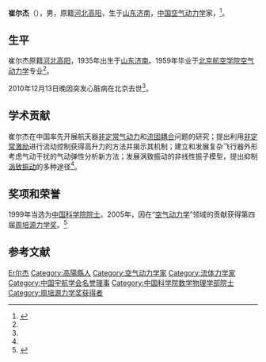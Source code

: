 '''崔尔杰'''（{{bd|1935年|11月10日|2010年|12月13日|catIdx=Cui崔尔杰}}），男，原籍[[河北|河北]][[高阳|高阳]]，生于[[山东|山东]][[济南|济南]]，[[中国|中国]][[空气动力学|空气动力学]]家，<ref name="科学网">{{cite news | url=http://news.sciencenet.cn/htmlnews/2010/12/241503.shtm?id=241503 | title=空气动力学家崔尔杰院士逝世 享年75岁 | accessdate=2010-12-15 | date=2010-12-14 | publisher=科学网 | archive-date=2020-08-14 | archive-url=https://web.archive.org/web/20200814090830/http://news.sciencenet.cn/htmlnews/2010/12/241503.shtm?id=241503 | dead-url=no }}</ref>。

== 生平 ==
崔尔杰原籍[[河北|河北]][[高阳|高阳]]，1935年出生于[[山东|山东]][[济南|济南]]。1959年毕业于[[北京航空学院|北京航空学院]][[空气动力学|空气动力学]]专业<ref name="科学网" />。

2010年12月13日晚因突发心脏病在北京去世<ref name="科学网" />。

== 学术贡献 ==
崔尔杰在中国率先开展航天器[[非定常气动力|非定常气动力]]和[[流固耦合|流固耦合]]问题的研究；提出利用[[非定常激励|非定常激励]]进行流动控制获得高升力的方法并揭示其机制；建立和发展复杂飞行器外形考虑气动干扰的气动弹性分析新方法；发展涡致振动的非线性振子模型，提出抑制[[涡致振动|涡致振动]]的多种途径<ref name="科学网" />。

== 奖项和荣誉 ==
1999年当选为[[中国科学院院士|中国科学院院士]]。2005年，因在“[[空气动力学|空气动力学]]”领域的贡献获得第四届[[周培源力学奖|周培源力学奖]]。<ref>{{cite web|url=http://www.cstam.org.cn/templates/lxxh_1/index.aspx?nodeid=482&page=ContentPage&contentid=168375|title=第四届周培源力学奖|publisher=中国力学学会|date=2010-07-28|accessdate=2016-05-13|deadurl=yes|archiveurl=https://web.archive.org/web/20160604204631/http://www.cstam.org.cn/templates/lxxh_1/index.aspx?nodeid=482&page=ContentPage&contentid=168375|archivedate=2016-06-04}}</ref>

== 参考文献 ==
{{reflist}}

{{中国科学院数学物理学部院士}}
{{周培源力学奖获得者}}
{{Navboxes
| title  = 崔尔杰在[[中国宇航学会|中国宇航学会]]的职务
| list1  =
{{中国宇航学会第四届理事会}}
}}

{{Authority control}}
{{DEFAULTSORT:Cui崔尔杰}}
[[Category:崔姓|Er尔杰]]
[[Category:高陽縣人|Category:高陽縣人]]
[[Category:空气动力学家|Category:空气动力学家]]
[[Category:流体力学家|Category:流体力学家]]
[[Category:中国宇航学会名誉理事|Category:中国宇航学会名誉理事]]
[[Category:中国科学院数学物理学部院士|Category:中国科学院数学物理学部院士]]
[[Category:周培源力学奖获得者|Category:周培源力学奖获得者]]